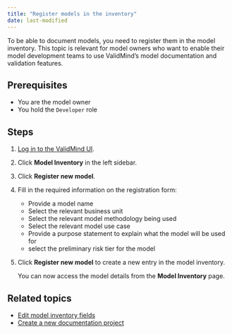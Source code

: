 ```yaml
---
title: "Register models in the inventory"
date: last-modified
---
```


To be able to document models, you need to register them in the model inventory. This topic is relevant for model owners who want to enable their model development teams to use ValidMind's model documentation and validation features.  

## Prerequisites

* You are the model owner
* You hold the `Developer` role 

## Steps

1. [Log in to the ValidMind UI]({{< var vm_ui >}}).

2. Click **Model Inventory** in the left sidebar. 
<!--- **Need screenshot** --->
   
3. Click **Register new model**.
   
4. Fill in the required information on the registration form:

   - Provide a model name
   - Select the relevant business unit
   - Select the relevant model methodology being used
   - Select the relevant model use case
   - Provide a purpose statement to explain what the model will be used for
   - select the preliminary risk tier for the model

<!--- TO DO **Screenshot** --->
   
5. Click **Register new model** to create a new entry in the model inventory.

   You can now access the model details from the **Model Inventory** page.

<!---
## Troubleshooting

[Include any common issues or errors that may arise during the task and how to resolve them.]
--->

## Related topics

* [Edit model inventory fields](customize-model-inventory-fields.qmd)
* [Create a new documentation project](create-documentation-projects.qmd)
